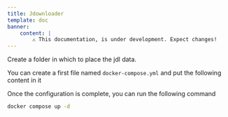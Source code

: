 ```yaml
---
title: Jdownloader
template: doc
banner:
    content: |
        ⚠️ This documentation, is under development. Expect changes!
---
```



<WarnBanner />


Create a folder in which to place the jdl data.

You can create a first file named `docker-compose.yml` and put the following content in it

<ShowCode url="jdl/docker-compose.yml" language="yml" title="docker-compose.yml" isGithub/>

Once the configuration is complete, you can run the following command

```bash
docker compose up -d
```

